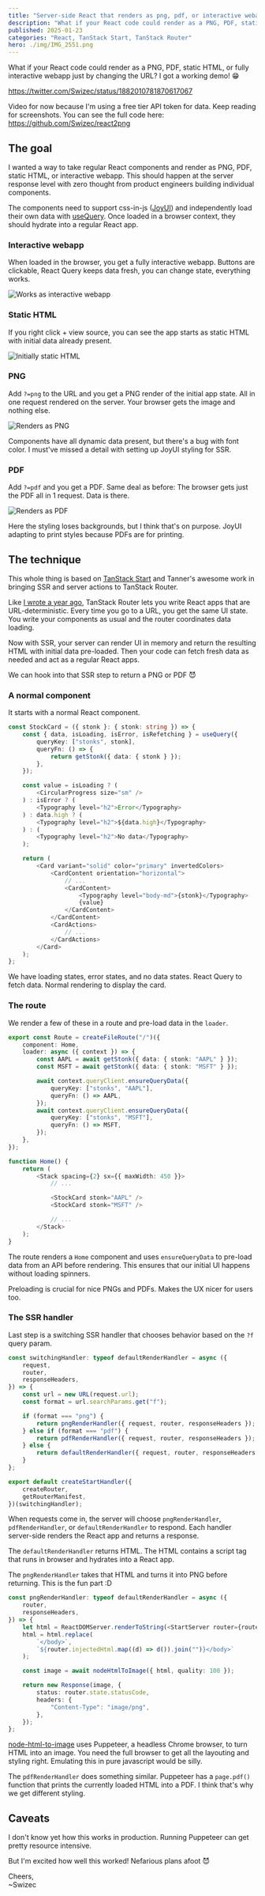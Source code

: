 ```yaml
---
title: "Server-side React that renders as png, pdf, or interactive webapp"
description: "What if your React code could render as a PNG, PDF, static HTML, or fully interactive webapp just by changing the URL? I got a working demo! 😁"
published: 2025-01-23
categories: "React, TanStack Start, TanStack Router"
hero: ./img/IMG_2551.png
---
```

What if your React code could render as a PNG, PDF, static HTML, or fully interactive webapp just by changing the URL? I got a working demo! 😁

https://twitter.com/Swizec/status/1882010781870617067

Video for now because I'm using a free tier API token for data. Keep reading for screenshots. You can see the full code here: https://github.com/Swizec/react2png

## The goal

I wanted a way to take regular React components and render as PNG, PDF, static HTML, or interactive webapp. This should happen at the server response level with zero thought from product engineers building individual components.

The components need to support css-in-js ([JoyUI](https://mui.com/joy-ui/getting-started/)) and independently load their own data with [useQuery](https://tanstack.com/query/latest/docs/framework/react/overview). Once loaded in a browser context, they should hydrate into a regular React app.

### Interactive webapp

When loaded in the browser, you get a fully interactive webapp. Buttons are clickable, React Query keeps data fresh, you can change state, everything works.

![Works as interactive webapp](https://i.imgur.com/n1l06UH.gif)

### Static HTML

If you right click + view source, you can see the app starts as static HTML with initial data already present.

![Initially static HTML](https://i.imgur.com/sglHLFA.png)

### PNG

Add `?=png` to the URL and you get a PNG render of the initial app state. All in one request rendered on the server. Your browser gets the image and nothing else.

![Renders as PNG](https://i.imgur.com/0aW37jI.png)

Components have all dynamic data present, but there's a bug with font color. I must've missed a detail with setting up JoyUI styling for SSR.

### PDF

Add `?=pdf` and you get a PDF. Same deal as before: The browser gets just the PDF all in 1 request. Data is there.

![Renders as PDF](https://i.imgur.com/wQXtz2Y.png)

Here the styling loses backgrounds, but I think that's on purpose. JoyUI adapting to print styles because PDFs are for printing.

## The technique

This whole thing is based on [TanStack Start](https://tanstack.com/router/latest/docs/framework/react/start/overview) and Tanner's awesome work in bringing SSR and server actions to TanStack Router.

Like [I wrote a year ago](https://swizec.com/blog/tanstack-router-modern-react-for-the-rest-of-us/), TanStack Router lets you write React apps that are URL-deterministic. Every time you go to a URL, you get the same UI state. You write your components as usual and the router coordinates data loading.

Now with SSR, your server can render UI in memory and return the resulting HTML with initial data pre-loaded. Then your code can fetch fresh data as needed and act as a regular React apps.

We can hook into that SSR step to return a PNG or PDF 😈

### A normal component

It starts with a normal React component.

```typescript
const StockCard = ({ stonk }: { stonk: string }) => {
    const { data, isLoading, isError, isRefetching } = useQuery({
        queryKey: ["stonks", stonk],
        queryFn: () => {
            return getStonk({ data: { stonk } });
        },
    });

    const value = isLoading ? (
        <CircularProgress size="sm" />
    ) : isError ? (
        <Typography level="h2">Error</Typography>
    ) : data.high ? (
        <Typography level="h2">${data.high}</Typography>
    ) : (
        <Typography level="h2">No data</Typography>
    );

    return (
        <Card variant="solid" color="primary" invertedColors>
            <CardContent orientation="horizontal">
                // ...
                <CardContent>
                    <Typography level="body-md">{stonk}</Typography>
                    {value}
                </CardContent>
            </CardContent>
            <CardActions>
                // ...
            </CardActions>
        </Card>
    );
};
```

We have loading states, error states, and no data states. React Query to fetch data. Normal rendering to display the card.

### The route

We render a few of these in a route and pre-load data in the `loader`.

```typescript
export const Route = createFileRoute("/")({
    component: Home,
    loader: async ({ context }) => {
        const AAPL = await getStonk({ data: { stonk: "AAPL" } });
        const MSFT = await getStonk({ data: { stonk: "MSFT" } });

        await context.queryClient.ensureQueryData({
            queryKey: ["stonks", "AAPL"],
            queryFn: () => AAPL,
        });
        await context.queryClient.ensureQueryData({
            queryKey: ["stonks", "MSFT"],
            queryFn: () => MSFT,
        });
    },
});

function Home() {
    return (
        <Stack spacing={2} sx={{ maxWidth: 450 }}>
            // ...

            <StockCard stonk="AAPL" />
            <StockCard stonk="MSFT" />

            // ...
        </Stack>
    );
}
```

The route renders a `Home` component and uses `ensureQueryData` to pre-load data from an API before rendering. This ensures that our initial UI happens without loading spinners. 

Preloading is crucial for nice PNGs and PDFs. Makes the UX nicer for users too.

### The SSR handler

Last step is a switching SSR handler that chooses behavior based on the `?f` query param.

```typescript
const switchingHandler: typeof defaultRenderHandler = async ({
    request,
    router,
    responseHeaders,
}) => {
    const url = new URL(request.url);
    const format = url.searchParams.get("f");

    if (format === "png") {
        return pngRenderHandler({ request, router, responseHeaders });
    } else if (format === "pdf") {
        return pdfRenderHandler({ request, router, responseHeaders });
    } else {
        return defaultRenderHandler({ request, router, responseHeaders });
    }
};

export default createStartHandler({
    createRouter,
    getRouterManifest,
})(switchingHandler);
```

When requests come in, the server will choose `pngRenderHandler`, `pdfRenderHandler`, or `defaultRenderHandler` to respond. Each handler server-side renders the React app and returns a response.

The `defaultRenderHandler` returns HTML. The HTML contains a script tag that runs in browser and hydrates into a React app.

The `pngRenderHandler` takes that HTML and turns it into PNG before returning. This is the fun part :D

```typescript
const pngRenderHandler: typeof defaultRenderHandler = async ({
    router,
    responseHeaders,
}) => {
    let html = ReactDOMServer.renderToString(<StartServer router={router} />);
    html = html.replace(
        `</body>`,
        `${router.injectedHtml.map((d) => d()).join("")}</body>`
    );

    const image = await nodeHtmlToImage({ html, quality: 100 });

    return new Response(image, {
        status: router.state.statusCode,
        headers: {
            "Content-Type": "image/png",
        },
    });
};
```

[node-html-to-image](https://www.npmjs.com/package/node-html-to-image) uses Puppeteer, a headless Chrome browser, to turn HTML into an image. You need the full browser to get all the layouting and styling right. Emulating this in pure javascript would be silly.

The `pdfRenderHandler` does something similar. Puppeteer has a `page.pdf()` function that prints the currently loaded HTML into a PDF. I think that's why we get different styling.

## Caveats

I don't know yet how this works in production. Running Puppeteer can get pretty resource intensive.

But I'm excited how well this worked! Nefarious plans afoot 😈

Cheers,<br/>
~Swizec

